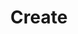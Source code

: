 ---
title: "Create"
"og:title": "Open-source libraries & SDKs for Dub.co API"
description: "Open-source client libraries for the Dub.co API"
---